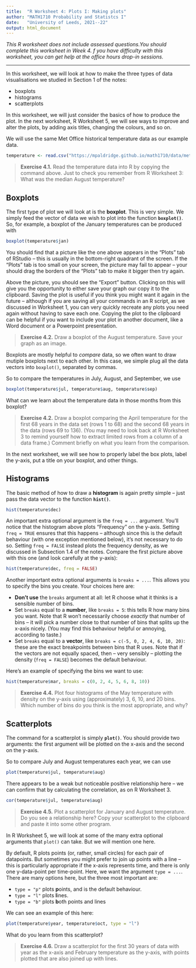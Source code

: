 ```yaml
---
title:  "R Worksheet 4: Plots I: Making plots"
author: "MATH1710 Probability and Statistcs I"
date:   "University of Leeds, 2021--22"
output: html_document
---
```


*This R worksheet does not include assessed questions.You should complete this worksheet in Week 4. f you have difficulty with this worksheet, you can get help at the office hours drop-in sessions.*

------------------------------------------------------------------------

In this worksheet, we will look at how to make the three types of data visualisations we studied in Section 1 of the notes:

* boxplots
* histograms
* scatterplots

In this worksheet, we will just consider the basics of how to produce the plot. In the next worksheet, R Worksheet 5, we will see ways to improve and alter the plots, by adding axis titles, changing the colours, and so on.

We will use the same Met Office historical temperature data as our example data.

```r
temperature <- read.csv("https://mpaldridge.github.io/math1710/data/met-office.csv")
```

> **Exercise 4.1.** Read the temperature data into R by copying the command above. Just to check you remember from R Worksheet 3: What was the median August temperature?

## Boxplots

The first type of plot we will look at is the **boxplot**. This is very simple. We simply feed the vector of data we wish to plot into the function **`boxplot()`**. So, for example, a boxplot of the January temperatures can be produced with

```r
boxplot(temperature$jan)
```

You should find that a picture like the one above appears in the "Plots" tab of RStudio -- this is usually in the bottom-right quadrant of the screen. If the "Plots" tab is too small on your screen, the picture may fail to appear -- your should drag the borders of the "Plots" tab to make it bigger then try again.

Above the picture, you should see the "Export" button. Clicking on this will give you the opportunity to either save your graph our copy it to the clipboard. Saving the plot is useful if you think you might want it again in the future -- although if you are saving all your commands in an R script, as we discussed in Worksheet 1, you can very quickly recreate any plots you need again without having to save each one. Copying the plot to the clipboard can be helpful if you want to include your plot in another document, like a Word document or a Powerpoint presentation.

> **Exercise 4.2.** Draw a boxplot of the August temperature. Save your graph as an image.

Boxplots are mostly helpful to *compare* data, so we often want to draw mutiple boxplots next to each other. In this case, we simple plug all the data vectors into `boxplot()`, separated by commas.

So to compare the temperatures in July, August, and September, we use

```r
boxplot(temperature$jul, temperature$aug, temperature$sep)
```

What can we learn about the temperature data in those months from this boxplot?

> **Exercise 4.2.** Draw a boxplot comparing the April temperature for the first 68 years in the data set (rows 1 to 68) and the second 68 years in the data (rows 69 to 136). (You may need to look back at R Worksheet 3 to remind yourself how to extract limited rows from a column of a data frame.) Comment briefly on what you learn from the comparison.

In the next worksheet, we will see how to properly label the box plots, label the y-axis, put a title on your boxplot, and other things.

## Histograms

The basic method of how to draw a **histogram** is again pretty simple -- just pass the data vector to the function **`hist()`**.

```r
hist(temperature$dec)
```

An important extra optional argument is the `freq = ...` argument. You'll notice that the histogram above plots "Frequency" on the y-axis. Setting `freq = TRUE` ensures that this happens -- although since this is the default behaviour (with one exception mentioned below), it's not necessary to do so. Setting `freq = FALSE` instead plots the frequency density, as we discussed in Subsection 1.4 of the notes. Compare the first picture above with this one (and look carefully at the y-axis):

```r
hist(temperature$dec, freq = FALSE)
```

Another important extra optional arguments is `breaks = ...`. This allows you to specify the bins you create. Your choices here are:

* **Don't use** the `breaks` argument at all: let R choose what it thinks is a sensible number of bins.
* Set `breaks` equal to a **number**, like `breaks = 5`: this tells R how many bins you want. Note that R won't necessarily choose *exactly* that number of bins -- it will pick a number close to that number of bins that splits up the x-axis nicely. (You may find this behaviour helpful or annoying, according to taste.)
* Set `breaks` equal to a **vector**, like `breaks = c(-5, 0, 2, 4, 6, 10, 20)`: these are the exact breakpoints between bins that R uses. Note that if the vectors are not equally spaced, then -- very sensibly -- plotting the density (`freq = FALSE`) becomes the default behaviour.

Here's an example of specifying the bins we want to use:

```r
hist(temperature$mar, breaks = c(0, 2, 4, 5, 6, 8, 10))
```

> **Exercise 4.4.** Plot four histograms of the May temperature with density on the y-axis using (approximately) 3, 6, 10, and 20 bins. Which number of bins do you think is the most appropriate, and why?

## Scatterplots

The command for a scatterplot is simply **`plot()`**. You should provide two arguments: the first argument will be plotted on the x-axis and the second on the y-axis.

So to compare July and August temperatures each year, we can use

```r
plot(temperature$jul, temperature$aug)
```

There appears to be a weak but noticeable positive relationship here -- we can confirm that by calculating the correlation, as on R Worksheet 3.

```r
cor(temperature$jul, temperature$aug)
```

> **Exercise 4.5.** Plot a scatterplot for January and August temperature. Do you see a relationship here? Copy your scatterplot to the clipboard and paste it into some other program.

In R Worksheet 5, we will look at some of the many extra optional arguments that `plot()` can take. But we will mention one here.

By default, R plots points (or, rather, small circles) for each pair of datapoints. But sometimes you might prefer to join up points with a line -- this is particularly appropriate if the x-axis represents time, and there is only one y-data-point per time-point. Here, we want the argument `type = ...`. There are many options here, but the three most important are:

* `type = "p"` plots **p**oints, and is the default behaviour.
* `type = "l"` plots **l**ines.
* `type = "b"` plots **b**oth points and lines

We can see an example of this here:

```r
plot(temperature$year, temperature$oct, type = "l")
```

What do you learn from this scatterplot?

> **Exercise 4.6.** Draw a scatterplot for the first 30 years of data with year as the x-axis and February temperature as the y-axis, with points plotted that are also joined up with lines.